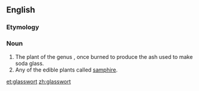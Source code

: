 ==English==
{{wikipedia}}
===Etymology===
{{compound|glass|wort}}

===Noun===

{{en-noun}}

# The plant of the genus {{taxlink|Salicornia|genus}}, once burned to produce the ash used to make soda glass.
# Any of the edible plants called [[samphire]].

[[et:glasswort]]
[[zh:glasswort]]